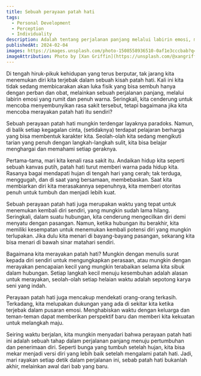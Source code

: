 ```yaml
---
title: Sebuah perayaan patah hati
tags:
  - Personal Development
  - Perception
  - Individuality
description: Adalah tentang perjalanan panjang melalui labirin emosi, melukis kehidupan. Hingga saatnya merayakan pertumbuhan, menemukan kembali diri, dan menghargai dukungan orang-orang terkasih.
publishedAt: 2024-02-04
images: https://images.unsplash.com/photo-1508558936510-0af1e3cccbab?q=80&auto=format&fit=crop&ixlib=rb-4.0.3&ixid=M3wxMjA3fDB8MHxwaG90by1wYWdlfHx8fGVufDB8fHx8fA%3D%3D
imageAttribution: Photo by [Xan Griffin](https://unsplash.com/@xangriffin?utm_content=creditCopyText&utm_medium=referral&utm_source=unsplash) on [Unsplash](https://unsplash.com/photos/person-standing-on-rock-raising-both-hands-eA2t5EvcxU4?utm_content=creditCopyText&utm_medium=referral&utm_source=unsplash)
---
```


Di tengah hiruk-pikuk kehidupan yang terus berputar, tak jarang kita menemukan diri kita terjebak dalam sebuah kisah patah hati. Kali ini kita tidak sedang membicarakan akan luka fisik yang bisa sembuh hanya dengan perban dan obat, melainkan sebuah perjalanan panjang, melalui labirin emosi yang rumit dan penuh warna. Seringkali, kita cenderung untuk mencoba menyembunyikan rasa sakit tersebut, tetapi bagaimana jika kita mencoba merayakan patah hati itu sendiri?

Sebuah perayaan patah hati mungkin terdengar layaknya paradoks. Namun, di balik setiap kegagalan cinta, (setidaknya) terdapat pelajaran berharga yang bisa membentuk karakter kita. Seolah-olah kita sedang mengikuti tarian yang penuh dengan langkah-langkah sulit, kita bisa belajar menghargai dan memahami setiap geraknya.

Pertama-tama, mari kita kenali rasa sakit itu. Andaikan hidup kita seperti sebuah kanvas putih, patah hati turut memberi warna pada hidup kita. Rasanya bagai mendapati hujan di tengah hari yang cerah; tak terduga, menggugah, dan di saat yang bersamaan, membebaskan. Saat kita membiarkan diri kita merasakannya sepenuhnya, kita memberi otoritas penuh untuk tumbuh dan menjadi lebih kuat.

Sebuah perayaan patah hati juga merupakan waktu yang tepat untuk menemukan kembali diri sendiri, yang mungkin sudah lama hilang. Seringkali, dalam suatu hubungan, kita cenderung mengecilkan diri demi menyatu dengan pasangan. Namun, ketika hubungan itu berakhir, kita memiliki kesempatan untuk menemukan kembali potensi diri yang mungkin terlupakan. Jika dulu kita menari di bayang-bayang pasangan, sekarang kita bisa menari di bawah sinar matahari sendiri.

Bagaimana kita merayakan patah hati? Mungkin dengan menulis surat kepada diri sendiri untuk mengungkapkan perasaan, atau mungkin dengan merayakan pencapaian kecil yang mungkin terabaikan selama kita sibuk dalam hubungan. Setiap langkah kecil menuju kesembuhan adalah alasan untuk merayakan, seolah-olah setiap helaian waktu adalah sepotong karya seni yang indah.

Perayaan patah hati juga mencakup mendekati orang-orang terkasih. Terkadang, kita melupakan dukungan yang ada di sekitar kita ketika terjebak dalam pusaran emosi. Menghabiskan waktu dengan keluarga dan teman-teman dapat memberikan perspektif baru dan memberi kita kekuatan untuk melangkah maju.

Seiring waktu berjalan, kita mungkin menyadari bahwa perayaan patah hati ini adalah sebuah tahap dalam perjalanan panjang menuju pertumbuhan dan penerimaan diri. Seperti bunga yang tumbuh setelah hujan, kita bisa mekar menjadi versi diri yang lebih baik setelah mengalami patah hati. Jadi, mari rayakan setiap detik dalam perjalanan ini, sebab patah hati bukanlah akhir, melainkan awal dari bab yang baru.
